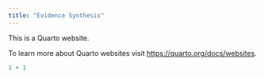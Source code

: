 ```yaml
---
title: "Evidence Synthesis"
---
```


This is a Quarto website.

To learn more about Quarto websites visit <https://quarto.org/docs/websites>.

```r
1 + 1
```
